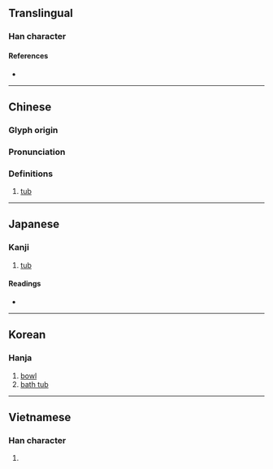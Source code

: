 {{character info}}
==Translingual==

===Han character===
{{Han char|rn=75|rad=木|as=03|sn=7|four=41940|canj=DMD|ids=⿰木于}}

====References====
* {{Han ref|kx=0510.200|dkj=14448|dj=0894.190|hdz=21156.130|uh=6745|ud=26437|bh=CAFD|bd=51965}}

----

==Chinese==
{{zh-forms}}

===Glyph origin===
{{Han etym}}

===Pronunciation===
{{zh-pron
|m=yú
|c=jyu1
|mc=y
|oc=y
|ma=
|cat=n
}}

===Definitions===
{{zh-hanzi}}

# [[tub]]

----

==Japanese==

===Kanji===
{{ja-kanji|grade=|rs=木03}}

# [[tub]]

====Readings====
* {{ja-readings|on=[[う]] (u)|kun=[[ゆのみ]] (yunomi)}}

----

==Korean==

===Hanja===
{{ko-hanja|hangeul=우|eumhun=|rv=u|mr=u|y=u}}

# [[bowl]]
# [[bath tub]]

----

==Vietnamese==

===Han character===
{{vi-hantu|[[vu]], [[vụ]]|rs=木03}}

# {{rfdef|vi|sort=木03}}